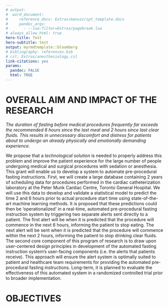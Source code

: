 ```yaml
---
# output:
#  word_document:
#     reference_docx: Extras/manuscript_template.docx
#     pandoc_args:
#       - --lua-filter=Extras/pagebreak.lua
# always_allow_html: true
hero-title: Test
hero-subtitle: test
output: myrmdtemplate::bloomberg
# bibliography: references.bib
# csl: Extras/anesthesiology.csl
link-citations: yes
params:
  pandoc: FALSE
  html: TRUE
---
```


# OVERALL AIM AND IMPACT OF THE RESEARCH

*The duration of fasting before medical procedures frequently far exceeds the recommended 6 hours since the last meal and 2 hours since last clear fluids. This results in unnecessary discomfort and distress for patients about to undergo an already physically and emotionally demanding experience.*

We propose that a *technological solution* is needed to properly address this problem and improve the patient experience for the large number of people undergoing medical and surgical procedures with sedation or anesthesia. This grant will enable us to develop a system to automate pre-procedural fasting instructions. First, we will create a large database containing 2 years of scheduling data for procedures performed in the cardiac catheterization laboratory at the Peter Munk Cardiac Centre, Toronto General Hospital. We will use this data to develop and validate a statistical model to predict the time 2 and 6 hours prior to actual procedure start time using state-of-the-art machine learning methods. It is proposed that these predictions could then be 'operationalized' in a real-time, automated pre-procedural fasting instruction system by triggering two separate alerts sent directly to a patient. The first alert will be when it is predicted that the procedure will commence in the next 6 hours, informing the patient to stop eating. The next alert will be sent when it is predicted that the procedure will commence within the next 2 hours, informing the patient to stop drinking clear fluids. The second core component of this program of research is to draw upon user-centered design principles in development of the automated fasting instruction system's user-facing components (i.e. the alerts that patients receive). This approach will ensure the alert system is optimally suited to patient and healthcare team requirements for providing the automated pre-procedural fasting instructions. Long-term, it is planned to evaluate the effectiveness of this automated system in a randomized controlled trial prior to broader implementation.

# OBJECTIVES